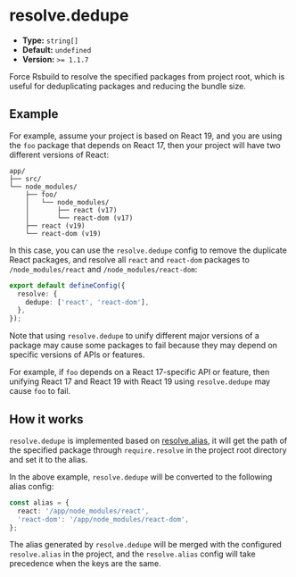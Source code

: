 # resolve.dedupe

- **Type:** `string[]`
- **Default:** `undefined`
- **Version:** `>= 1.1.7`

Force Rsbuild to resolve the specified packages from project root, which is useful for deduplicating packages and reducing the bundle size.

## Example

For example, assume your project is based on React 19, and you are using the `foo` package that depends on React 17, then your project will have two different versions of React:

```
app/
├── src/
└── node_modules/
    ├── foo/
    │   └── node_modules/
    │       ├── react (v17)
    │       └── react-dom (v17)
    ├── react (v19)
    └── react-dom (v19)
```

In this case, you can use the `resolve.dedupe` config to remove the duplicate React packages, and resolve all `react` and `react-dom` packages to `/node_modules/react` and `/node_modules/react-dom`:

```ts title="rsbuild.config.ts"
export default defineConfig({
  resolve: {
    dedupe: ['react', 'react-dom'],
  },
});
```

Note that using `resolve.dedupe` to unify different major versions of a package may cause some packages to fail because they may depend on specific versions of APIs or features.

For example, if `foo` depends on a React 17-specific API or feature, then unifying React 17 and React 19 with React 19 using `resolve.dedupe` may cause `foo` to fail.

## How it works

`resolve.dedupe` is implemented based on [resolve.alias](/config/resolve/alias), it will get the path of the specified package through `require.resolve` in the project root directory and set it to the alias.

In the above example, `resolve.dedupe` will be converted to the following alias config:

```ts
const alias = {
  react: '/app/node_modules/react',
  'react-dom': '/app/node_modules/react-dom',
};
```

The alias generated by `resolve.dedupe` will be merged with the configured `resolve.alias` in the project, and the `resolve.alias` config will take precedence when the keys are the same.
